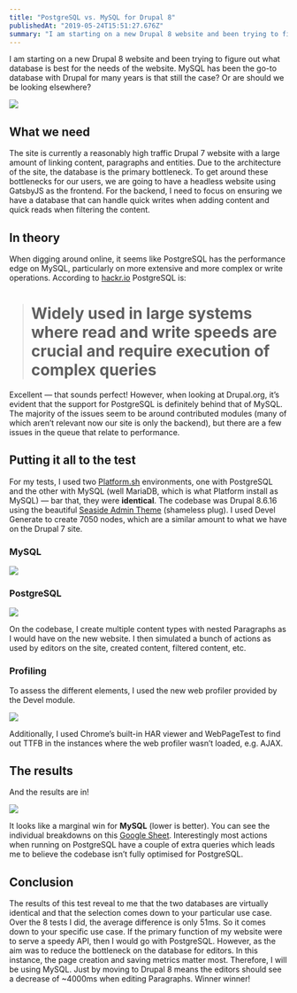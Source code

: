 ```yaml
---
title: "PostgreSQL vs. MySQL for Drupal 8"
publishedAt: "2019-05-24T15:51:27.676Z"
summary: "I am starting on a new Drupal 8 website and been trying to figure out what database is best for the needs of the website. MySQL has been the go-to database with Drupal for many years is that still…"
---
```


I am starting on a new Drupal 8 website and been trying to figure out what database is best for the needs of the website. MySQL has been the go-to database with Drupal for many years is that still the case? Or are should we be looking elsewhere?

![](https://cdn-images-1.medium.com/max/11520/0*Mh3jJtKiO9nXll-q)

## What we need

The site is currently a reasonably high traffic Drupal 7 website with a large amount of linking content, paragraphs and entities. Due to the architecture of the site, the database is the primary bottleneck. To get around these bottlenecks for our users, we are going to have a headless website using GatsbyJS as the frontend. For the backend, I need to focus on ensuring we have a database that can handle quick writes when adding content and quick reads when filtering the content.

## In theory

When digging around online, it seems like PostgreSQL has the performance edge on MySQL, particularly on more extensive and more complex or write operations. According to [hackr.io](https://hackr.io/blog/postgresql-vs-mysql) PostgreSQL is:
> # Widely used in large systems where read and write speeds are crucial and require execution of complex queries

Excellent — that sounds perfect! However, when looking at Drupal.org, it’s evident that the support for PostgreSQL is definitely behind that of MySQL. The majority of the issues seem to be around contributed modules (many of which aren’t relevant now our site is only the backend), but there are a few issues in the queue that relate to performance.

## Putting it all to the test

For my tests, I used two [Platform.sh](https://platform.sh/) environments, one with PostgreSQL and the other with MySQL (well MariaDB, which is what Platform install as MySQL) — bar that, they were **identical**. The codebase was Drupal 8.6.16 using the beautiful [Seaside Admin Theme](https://www.drupal.org/project/seaside_admin) (shameless plug). I used Devel Generate to create 7050 nodes, which are a similar amount to what we have on the Drupal 7 site.

### MySQL

![](https://cdn-images-1.medium.com/max/4512/1*_lk17wjUhTrEm235Yfbgrw.png)

### PostgreSQL

![](https://cdn-images-1.medium.com/max/4500/1*qrbGVbl_YTog-YC2LRNbPA.png)

On the codebase, I create multiple content types with nested Paragraphs as I would have on the new website. I then simulated a bunch of actions as used by editors on the site, created content, filtered content, etc.

### Profiling

To assess the different elements, I used the new web profiler provided by the Devel module.

![](https://cdn-images-1.medium.com/max/4332/1*faqHL2kU92jgUxXdkFyMJg.png)

Additionally, I used Chrome’s built-in HAR viewer and WebPageTest to find out TTFB in the instances where the web profiler wasn’t loaded, e.g. AJAX.

## The results

And the results are in!

![](https://cdn-images-1.medium.com/max/2708/1*s9fgDHWGCUf5K1d-BmY1YA.png)

It looks like a marginal win for **MySQL** (lower is better). You can see the individual breakdowns on this [Google Sheet](https://docs.google.com/spreadsheets/d/1yPujo5iOUeysO7EPoSbPT93WtxWZss3lDLnQK7sz2LM/edit?usp=sharing). Interestingly most actions when running on PostgreSQL have a couple of extra queries which leads me to believe the codebase isn’t fully optimised for PostgreSQL.

## Conclusion

The results of this test reveal to me that the two databases are virtually identical and that the selection comes down to your particular use case. Over the 8 tests I did, the average difference is only 51ms. So it comes down to your specific use case. If the primary function of my website were to serve a speedy API, then I would go with PostgreSQL. However, as the aim was to reduce the bottleneck on the database for editors. In this instance, the page creation and saving metrics matter most. Therefore, I will be using MySQL. Just by moving to Drupal 8 means the editors should see a decrease of ~4000ms when editing Paragraphs. Winner winner!
